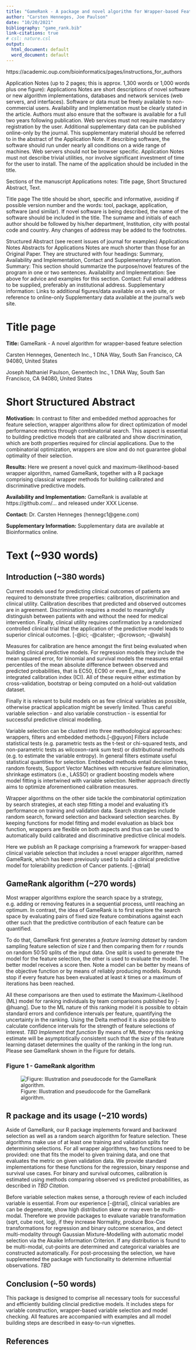 ```yaml
---
title: "GameRank - A package and novel algorithm for Wrapper-based Feature Selection"
author: "Carsten Henneges, Joe Paulson"
date: "10/20/2021"
bibliography: "game_rank.bib"
link-citations: true
# csl: nature.csl
output:
  html_document: default
  word_document: default
---
```


https://academic.oup.com/bioinformatics/pages/instructions_for_authors

Application Notes (up to 2 pages; this is approx. 1,300 words or 1,000 words plus one figure): Applications Notes are short descriptions of novel software or new algorithm implementations, databases and network services (web servers, and interfaces). Software or data must be freely available to non-commercial users. Availability and Implementation must be clearly stated in the article. Authors must also ensure that the software is available for a full two years following publication. Web services must not require mandatory registration by the user. Additional supplementary data can be published online-only by the journal. This supplementary material should be referred to in the abstract of the Application Note. If describing software, the software should run under nearly all conditions on a wide range of machines. Web servers should not be browser specific. Application Notes must not describe trivial utilities, nor involve significant investment of time for the user to install. The name of the application should be included in the title.

Sections of the manuscript
 Applications notes: Title page, Short Structured Abstract, Text.

Title page
 The title should be short, specific and informative, avoiding if possible version number and the words: tool, package, application, software (and similar). If novel software is being described, the name of the software should be included in the title. The surname and initials of each author should be followed by his/her department, Institution, city with postal code and country. Any changes of address may be added to the footnotes.

Structured Abstract (see recent issues of journal for examples)
Applications Notes
 Abstracts for Applications Notes are much shorter than those for an Original Paper. They are structured with four headings: Summary, Availability and Implementation, Contact and Supplementary Information.
 Summary: This section should summarize the purpose/novel features of the program in one or two sentences.
Availability and Implementation: See above for advice and examples for this section.
Contact: Full email address to be supplied, preferably an institutional address.
Supplementary information: Links to additional figures/data available on a web site, or reference to online-only Supplementary data available at the journal's web site.

# Title page

__Title:__ GameRank - A novel algorithm for wrapper-based feature selection

Carsten Henneges, Genentech Inc., 1 DNA Way, South San Francisco, CA 94080, United States

Joseph Nathaniel Paulson, Genentech Inc., 1 DNA Way, South San Francisco, CA 94080, United States

# Short Structured Abstract
__Motivation:__ In contrast to filter and embedded method approaches for feature selection, wrapper algorithms allow for direct optimization of model performance metrics through combinatorial search. This aspect is essential to building predictive models that are calibrated and show discrimination, which are both properties required for clincial applications. Due to the combinatorial optimization, wrappers are slow and do not guarantee global optimality of their selection.

__Results:__ Here we present a novel quick and maximum-likelihood-based wrapper algorithm, named GameRank, together with a R package comprising classical wrapper methods for building calibrated and discriminative predictive models.

__Availability and Implementation:__ GameRank is available at https://github.com/... and released under XXX License.

__Contact:__ Dr. Carsten Henneges (hennegc1@gene.com)

__Supplementary Information:__ Supplementary data are available at Bioinformatics online.

# Text (~930 words)

## Introduction (~380 words)

Current models used for predicting clinical outcomes of patients are required to demonstrate three properties: calibration, discrimination and clinical utility.    Calibration describes that predicted and observed outcomes are in agreement. Discrimination requires a model to meaningfully distinguish between patients with and without the need for medical intervention. Finally, clinical utility requires confirmation by a randomized controlled clinical trial that the application of the predictive model leads to superior clinical outcomes. [-@ici; -@calster; -@crowson; -@walsh]

Measures for calibration are hence amongst the first being evaluated when building clinical predictive models. For regression models they include the mean squared error, for binomial and survival models the measures entail percentiles of the mean absolute difference between observed and predicted probabilities, that is EC50, EC90 or even E_max, and the integrated calibration index (ICI). All of these require either estimation by cross-validation, bootstrap or being computed on a hold-out validation dataset.

Finally it is relevant to build models on as few clinical variables as possible, otherwise practical application might be severly limited. Thus careful variable selection - and also variable construction - is essential for successful predictive clinical modelling.

Variable selection can be clusterd into three methodological approaches: wrappers, filters and embedded methods.[-@guyon] Filters include statistical tests (e.g. parametric tests as the t-test or chi-squared tests, and non-parametric tests as wilcoxon-rank sum test) or distributional methods (e.g. to estimate the variable entropy). In general filters estimate useful statistical quantities for selection. Embbeded methods entail decision trees, random forests, Support Vector Machines with recursive feature elimination, shrinkage estimators (i.e., LASSO) or gradient boosting models where model fitting is intertwined with variable selection. Neither approach directly aims to optimize aforementioned calibration measures.

Wrapper algorithms on the other side tackle the combinatorial optimization by search strategies, at each step fitting a model and evaluating it's performance on training and validation data. Search strategies include random search, forward selection and backward selection searches. By keeping functions for model fitting and model evaluation as black box function, wrappers are flexible on both aspects and thus can be used to automatically build calibrated and discriminative predictive clinical models.

Here we publish an R package comprising a framework for wrapper-based clinical variable selection that includes a novel wrapper algorithm, named GameRank, which has been previously used to build a clinical predictive model for tolerability prediction of Cancer patients. [-@trial]
   
## GameRank algorithm (~270 words)

Most wrapper algorithms explore the search space by a strategy, e.g. adding or removing features in a sequential process, until reaching an optimum.
In contrast, the idea of GameRank is to first explore the search space by evaluating pairs of fixed size feature combinations against each other such that the predictive contribution of each feature can be quantified.

To do that, GameRank first generates a _feature learning dataset_ by random sampling feature selection of size $t$ and then comparing them for $r$ rounds on random 50:50 splits of the input data. One split is used to generate the model for the feature selection, the other is used to evaluate the model. The better model receives a score then. Note a model can be better by means of the objective function or by means of reliably producing models. Rounds stop if every feature has been evaluated at least $k$ times or a maximum of iterations has been reached.

All these comparisons are then used to estimate the Maximum-Likelihood (ML) model for ranking individuals by team comparisons published by [-@huang]. Due to the ML nature of this ranking model it is possible to obtain standard errors and confidence intervals per feature, quantifying the uncertainty in the ranking. Using the Delta method it is also possible to calculate confidence intervals for the strength of feature selections of interest. *TBD Implement that function* By means of ML theory this ranking estimate will be asymptotically consistent such that the size of the feature learning dataset determines the quality of the ranking in the long run.
Please see GameRank shown in the Figure for details.

### Figure 1 - GameRank algorithm

![Figure: Illustration and pseudocode for the GameRank algorithm.](./Figure.png)

## R package and its usage (~210 words)

Aside of GameRank, our R package implements forward and backward selection as well as a random search algorithm for feature selection. These algorithms make use of at least one training and validation splits for determining selections. For all wrapper algorithms, two functions need to be provided: one that fits the model to given training data, and one that evaluates the metric on given validation data. We provide standard implementations for these functions for the regression, binary response and survival use cases. For binary and survival outcomes, calibration is estimated using methods comparing observed vs predicted probabilities, as described in *TBD Citation*.

Before variable selection makes sense, a thorough review of each included variable is essential. From our experience [-@trial], clinical variables are can be degenerate, show high distribution skew or may even be multi-modal. Therefore we provide packages to evaluate variable transformation (sqrt, cube root, log), if they increase Normality, produce Box-Cox transformations for regression and binary outcome scenarios, and detect multi-modality through Gaussian Mixture-Modelling with automatic model selection via the Akaike Information Criterion. If any distribution is found to be multi-modal, cut-points are determined and categorical variables are constructed automatically. For post-processing the selection, we have supplemented the package with functionality to determine influential observations. *TBD*

## Conclusion (~50 words)

This package is designed to comprise all necessary tools for successful and efficiently building clincial predictive models. It includes steps for variable construction, wrapper-based variable selection and model checking. All features are accompanied with examples and all model building steps are described in easy-to-run vignettes. 

## References

